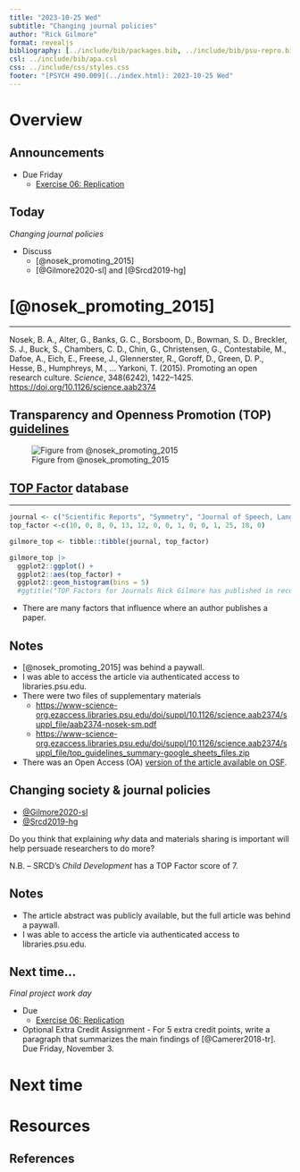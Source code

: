 ```yaml
---
title: "2023-10-25 Wed"
subtitle: "Changing journal policies"
author: "Rick Gilmore"
format: revealjs
bibliography: [../include/bib/packages.bib, ../include/bib/psu-repro.bib]
csl: ../include/bib/apa.csl
css: ../include/css/styles.css
footer: "[PSYCH 490.009](../index.html): 2023-10-25 Wed"
---
```


# Overview

## Announcements

- [Due Friday]{.orange_due}
    - [Exercise 06: Replication](exercises/ex06-replication.qmd)

## Today

*Changing journal policies*

- Discuss
    - [@nosek_promoting_2015]
    - [@Gilmore2020-sl] and [@Srcd2019-hg]

# [@nosek_promoting_2015]
    
---

Nosek, B. A., Alter, G., Banks, G. C., Borsboom, D., Bowman, S. D., Breckler, S. J., Buck, S., Chambers, C. D., Chin, G., Christensen, G., Contestabile, M., Dafoe, A., Eich, E., Freese, J., Glennerster, R., Goroff, D., Green, D. P., Hesse, B., Humphreys, M., … Yarkoni, T. (2015). Promoting an open research culture. *Science*, 348(6242), 1422–1425. <https://doi.org/10.1126/science.aab2374>

## Transparency and Openness Promotion (TOP) [guidelines](https://cos.io/top)

![Figure from @nosek_promoting_2015](https://www.science.org/cms/10.1126/science.aab2374/asset/2679c1cf-6388-48d7-9268-ca28a95a4d5c/assets/graphic/348_1422_f2.jpeg){fig-align="center"}

## [TOP Factor](https://topfactor.org/journals) database

---

```r
journal <- c("Scientific Reports", "Symmetry", "Journal of Speech, Language, and Hearing Research", "Journal of eScience Librarianship", "Infant and Child Development", "Developmental Psychology", "Computers in Electronics and Agriculture", "Journal of Motor Behavior", "Journal of Experimental Child Psychology", "Child Development Perspectives", "Advances in Intelligent Systems and Computing", "Neuropsychologia", "Advances in Methods and Practices in Psychological Science", "Nature Human Behavior", "Annals of the New York Academy of Sciences")
top_factor <-c(10, 0, 8, 0, 13, 12, 0, 0, 1, 0, 0, 1, 25, 18, 0)

gilmore_top <- tibble::tibble(journal, top_factor)

gilmore_top |>
  ggplot2::ggplot() +
  ggplot2::aes(top_factor) +
  ggplot2::geom_histogram(bins = 5)
  #ggtitle("TOP Factors for Journals Rick Gilmore has published in recently")
```

- There are many factors that influence where an author publishes a paper.

## Notes

- [@nosek_promoting_2015]  was behind a paywall.
- I was able to access the article via authenticated access to libraries.psu.edu.
- There were two files of supplementary materials
  - <https://www-science-org.ezaccess.libraries.psu.edu/doi/suppl/10.1126/science.aab2374/suppl_file/aab2374-nosek-sm.pdf>
  - <https://www-science-org.ezaccess.libraries.psu.edu/doi/suppl/10.1126/science.aab2374/suppl_file/top_guidelines_summary-google_sheets_files.zip>
- There was an Open Access (OA) [version of the article available on OSF](https://osf.io/vj54c/).

## Changing society & journal policies

- [@Gilmore2020-sl](https://doi.org/10.1111/cdep.12360)
- [@Srcd2019-hg](https://www.srcd.org/policy-scientific-integrity-transparency-and-openness)

::: {.callout-note}

Do you think that explaining *why* data and materials sharing is important will help persuade researchers to do more?

N.B. -- SRCD's *Child Development* has a TOP Factor score of 7.

:::

## Notes

- The article abstract was publicly available, but the full article was behind a paywall.
- I was able to access the article via authenticated access to libraries.psu.edu.

## Next time...

*Final project work day*

- [Due]{.orange_due}
    - [Exercise 06: Replication](exercises/ex06-replication.qmd)
- [Optional Extra Credit Assignment]{.green_assigned}
      - For 5 extra credit points, write a paragraph that summarizes the main findings of [@Camerer2018-tr]. [Due Friday, November 3]{.due_orange}.

# Next time

# Resources

## References